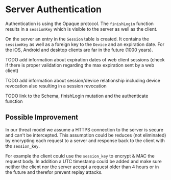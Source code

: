# Server Authentication

Authentication is using the Opaque protocol. The `finishLogin` function results in a `sessionKey` which is visible to the server as well as the client.

On the server an entry in the `Session` table is created. It contains the `sessionKey` as well as a foreign key to the `Device` and an expiration date. For the iOS, Android and desktop clients are far in the future (1000 years).

TODO add information about expiration dates of web client sessions (check if there is proper validation regarding the max expiration sent by a web client)

TODO add information about session/device relationship including device revocation also resulting in a session revocation

TODO link to the Schema, finishLogin mutation and the authenticate function

## Possible Improvement

In our threat model we assume a HTTPS connection to the server is secure and can't be intercepted. This assumption could be reduces (not eliminated) by encrypting each request to a server and response back to the client with the `session_key`.

For example the client could use the `session_key` to encrypt & MAC the request body. In addition a UTC timestamp could be added and make sure neither the client nor the server accept a request older than 4 hours or in the future and therefor prevent replay attacks.
